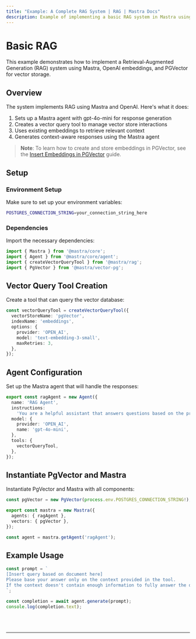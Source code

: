 ```yaml
---
title: "Example: A Complete RAG System | RAG | Mastra Docs"
description: Example of implementing a basic RAG system in Mastra using OpenAI embeddings and PGVector for vector storage.
---
```



# Basic RAG

This example demonstrates how to implement a Retrieval-Augmented Generation (RAG) system using Mastra, OpenAI embeddings, and PGVector for vector storage.

## Overview

The system implements RAG using Mastra and OpenAI. Here's what it does:

1. Sets up a Mastra agent with gpt-4o-mini for response generation
2. Creates a vector query tool to manage vector store interactions
3. Uses existing embeddings to retrieve relevant context
4. Generates context-aware responses using the Mastra agent

> **Note**: To learn how to create and store embeddings in PGVector, see the [Insert Embeddings in PGVector](/examples/rag/insert-embedding-in-pgvector) guide.

## Setup

### Environment Setup

Make sure to set up your environment variables:

```bash filename=".env"
POSTGRES_CONNECTION_STRING=your_connection_string_here
```

### Dependencies

Import the necessary dependencies:

```typescript copy showLineNumbers filename="src/index.ts"
import { Mastra } from '@mastra/core';
import { Agent } from '@mastra/core/agent';
import { createVectorQueryTool } from '@mastra/rag';
import { PgVector } from '@mastra/vector-pg';
```

## Vector Query Tool Creation

Create a tool that can query the vector database:

```typescript copy showLineNumbers{4} filename="src/index.ts"
const vectorQueryTool = createVectorQueryTool({
  vectorStoreName: 'pgVector',
  indexName: 'embeddings',
  options: {
    provider: 'OPEN_AI',
    model: 'text-embedding-3-small',
    maxRetries: 3,
  },
});
```

## Agent Configuration

Set up the Mastra agent that will handle the responses:

```typescript copy showLineNumbers{15} filename="src/index.ts"
export const ragAgent = new Agent({
  name: 'RAG Agent',
  instructions:
    'You are a helpful assistant that answers questions based on the provided context. Keep your answers concise and relevant.',
  model: {
    provider: 'OPEN_AI',
    name: 'gpt-4o-mini',
  },
  tools: {
    vectorQueryTool,
  },
});
```

## Instantiate PgVector and Mastra

Instantiate PgVector and Mastra with all components:

```typescript copy showLineNumbers{28} filename="src/index.ts"
const pgVector = new PgVector(process.env.POSTGRES_CONNECTION_STRING!);

export const mastra = new Mastra({
  agents: { ragAgent },
  vectors: { pgVector },
});

const agent = mastra.getAgent('ragAgent');
```

## Example Usage

```typescript copy showLineNumbers{37} filename="src/index.ts"
const prompt = `
[Insert query based on document here]
Please base your answer only on the context provided in the tool. 
If the context doesn't contain enough information to fully answer the question, please state that explicitly.
`;

const completion = await agent.generate(prompt);
console.log(completion.text);
```

<br />
<br />
<hr className="dark:border-[#404040] border-gray-300" />
<br />
<br />
<GithubLink
  link={
    "https://github.com/mastra-ai/mastra/blob/main/examples/basics/rag/basic-rag"
  }
/>
